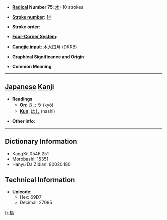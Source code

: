 * '''[[Wiktionary:Chinese radical index| Radical]] Number 75''': [[Wiktionary:Chinese radical index 木|木]]+10 strokes

* '''[[Wiktionary:Chinese total strokes index|Stroke number]]''': [[Wiktionary:Chinese total strokes index 14|14]]

* '''Stroke order''': 

* '''[[Wiktionary:Chinese four corner index|Four-Corner System]]''': 

* '''[[Wiktionary:Chinese Cangjie index|Cangjie input]]''': 木大口月 (DKRB)

* '''Graphical Significance and Origin''': 

* '''Common Meaning'''

----

== [[Japanese]] [[Kanji]] ==

* '''Readings'''
** '''[[On]]''': [[きょう]] (kyō)
** '''[[Kun]]''': [[はし]] (hashi)

* '''Other info''':  

----

== Dictionary Information ==

* KangXi: 0546.251
* Morobashi: 15351
* Hanyu Da Zidian: 80020.180

== Technical Information ==

* '''Unicode''':
** Hex: 69D7
** Decimal: 27095

[[fr:槗]]